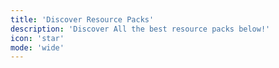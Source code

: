 ```yaml
---
title: 'Discover Resource Packs'
description: 'Discover All the best resource packs below!'
icon: 'star'
mode: 'wide'
---
```



<CardGroup cols={2}>
  <HeroCard
    img="https://cdn.modrinth.com/data/5aPp18Lx/images/2306a8172f5af204fdead74b7966774cbe3c381a.png"
    title="3D Default"
    description="A light-weight resource pack mainly provide vanilla-look 3D models"
    href="/resourcepacks/3ddefault"
  />
  <HeroCard
    img="https://cdn.modrinth.com/data/ti9eZ3CP/images/910765dbb6130f0412457770b7620568ee76be08.png"
    title="3D Ladders"
    description="Changes and improves the model for the ladders making them 3D!"
    href="/resourcepacks/3dladders"
  />
  <HeroCard
    img="https://cdn.modrinth.com/data/PUUpX2qq/images/2b8291d8f58d8e137ab3b764a6e163a0bd176e36.webp"
    title="Alacrity"
    description="32x resource pack with crazy attention to details" 
    href="/resourcepacks/alacrity"
  />
  <HeroCard
    img="https://pbs.twimg.com/media/EGDycGOW4AISrw3?format=jpg&name=large"
    title="Barebones"
    description="Minecraft with the style of the trailers"
    href="/resourcepacks/barebones"
    />
  <HeroCard
    img="https://cdn.modrinth.com/data/hFoOkEdk/images/bc1961291eb21de92ecf688e726722b539efa6e3.png"
    title="Fancy Beds"
    description="Changes the beds to be more fancy and cute!"
    href="/resourcepacks/betterbeds"
    />
  <HeroCard
    img="https://cdn.modrinth.com/data/ivUZsvzp/images/b3b60a1cb5aa4565dab50d6766c7acf5085605b6.png"
    title="Better Flame Particles"
    description="This small resource pack changes the flame and soul flame particles to animated versions."
    href="/resourcepacks/betterflameparticles"
  />
</CardGroup>